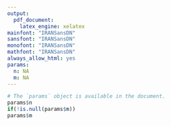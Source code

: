```yaml
---
output:
  pdf_document:
    latex_engine: xelatex
mainfont: "IRANSansDN"
sansfont: "IRANSansDN"
monofont: "IRANSansDN"
mathfont: "IRANSansDN"
always_allow_html: yes
params:
  n: NA
  m: NA
---
```


```r
# The `params` object is available in the document.
params$n
if(!is.null(params$m))
params$m
```






